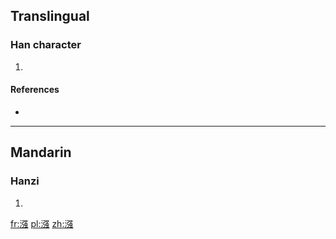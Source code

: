 ==Translingual==

===Han character===
{{Han char|rn=85|rad=水|as=11|sn=14|four=32137|canj=水弓戈戈 (ENII), 水弓口戈 (ENRI), X水弓口戈 (XENRI)}}

# {{defn|Han|sort=水11}}

====References====
* {{Han ref|kx=0645.170|dkj=18124|hdz=31733.030|uh=6F12|ud=28434|bh=E27C|bd=57980}}

----

==Mandarin==

===Hanzi===
{{cmn-hanzi|pin=[[qiáng]] ([[qiang2]])|wg=ch'iang<sup>2</sup>}}

# {{defn|lang=cmn|sort=水11}}

[[fr:漒]]
[[pl:漒]]
[[zh:漒]]